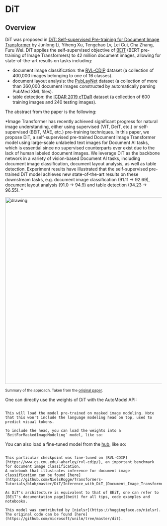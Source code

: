 <!--Copyright 2022 The HuggingFace Team. All rights reserved.

Licensed under the Apache License, Version 2.0 (the "License"); you may not use this file except in compliance with
the License. You may obtain a copy of the License at

http://www.apache.org/licenses/LICENSE-2.0

Unless required by applicable law or agreed to in writing, software distributed under the License is distributed on
an "AS IS" BASIS, WITHOUT WARRANTIES OR CONDITIONS OF ANY KIND, either express or implied. See the License for the
specific language governing permissions and limitations under the License.
-->

# DiT

## Overview

DiT was proposed in [DiT: Self-supervised Pre-training for Document Image Transformer](https://arxiv.org/abs/2203.02378) by Junlong Li, Yiheng Xu, Tengchao Lv, Lei Cui, Cha Zhang, Furu Wei.
DiT applies the self-supervised objective of [BEiT](beit) (BERT pre-training of Image Transformers) to 42 million document images, allowing for state-of-the-art results on tasks including:

- document image classification: the [RVL-CDIP](https://www.cs.cmu.edu/~aharley/rvl-cdip/) dataset (a collection of
  400,000 images belonging to one of 16 classes).
- document layout analysis: the [PubLayNet](https://github.com/ibm-aur-nlp/PubLayNet) dataset (a collection of more
  than 360,000 document images constructed by automatically parsing PubMed XML files).
- table detection: the [ICDAR 2019 cTDaR](https://github.com/cndplab-founder/ICDAR2019_cTDaR) dataset (a collection of
  600 training images and 240 testing images).

The abstract from the paper is the following:

*Image Transformer has recently achieved significant progress for natural image understanding, either using supervised (ViT, DeiT, etc.) or self-supervised (BEiT, MAE, etc.) pre-training techniques. In this paper, we propose DiT, a self-supervised pre-trained Document Image Transformer model using large-scale unlabeled text images for Document AI tasks, which is essential since no supervised counterparts ever exist due to the lack of human labeled document images. We leverage DiT as the backbone network in a variety of vision-based Document AI tasks, including document image classification, document layout analysis, as well as table detection. Experiment results have illustrated that the self-supervised pre-trained DiT model achieves new state-of-the-art results on these downstream tasks, e.g. document image classification (91.11 → 92.69), document layout analysis (91.0 → 94.9) and table detection (94.23 → 96.55). *

<img src="https://huggingface.co/datasets/huggingface/documentation-images/resolve/main/dit_architecture.jpg"
alt="drawing" width="600"/> 

<small> Summary of the approach. Taken from the [original paper](https://arxiv.org/abs/2203.02378). </small>

One can directly use the weights of DiT with the AutoModel API:

``````

This will load the model pre-trained on masked image modeling. Note that this won't include the language modeling head on top, used to predict visual tokens.

To include the head, you can load the weights into a `BeitForMaskedImageModeling` model, like so:

``````

You can also load a fine-tuned model from the [hub](https://huggingface.co/models?other=dit), like so:

``````

This particular checkpoint was fine-tuned on [RVL-CDIP](https://www.cs.cmu.edu/~aharley/rvl-cdip/), an important benchmark for document image classification.
A notebook that illustrates inference for document image classification can be found [here](https://github.com/NielsRogge/Transformers-Tutorials/blob/master/DiT/Inference_with_DiT_(Document_Image_Transformer)_for_document_image_classification.ipynb).

As DiT's architecture is equivalent to that of BEiT, one can refer to [BEiT's documentation page](beit) for all tips, code examples and notebooks.

This model was contributed by [nielsr](https://huggingface.co/nielsr). The original code can be found [here](https://github.com/microsoft/unilm/tree/master/dit).